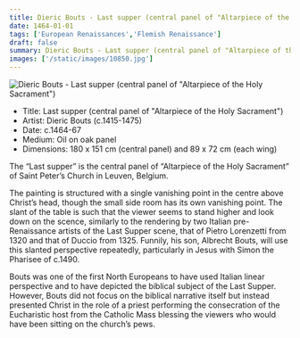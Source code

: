 ```yaml
---
title: Dieric Bouts - Last supper (central panel of "Altarpiece of the Holy Sacrament")
date: 1464-01-01
tags: ['European Renaissances','Flemish Renaissance']
draft: false
summary: Dieric Bouts - Last supper (central panel of "Altarpiece of the Holy Sacrament")
images: ['/static/images/10850.jpg']
---
```


![Dieric Bouts - Last supper (central panel of "Altarpiece of the Holy Sacrament")](/static/images/10850.jpg)

* Title: Last supper (central panel of "Altarpiece of the Holy Sacrament")
* Artist: Dieric Bouts (c.1415-1475)
* Date: c.1464-67
* Medium: Oil on oak panel
* Dimensions: 180 x 151 cm (central panel) and 89 x 72 cm (each wing)

The “Last supper” is the central panel of “Altarpiece of the Holy Sacrament” of Saint Peter’s Church in Leuven, Belgium. 

The painting is structured with a single vanishing point in the centre above Christ’s head, though the small side room has its own vanishing point. The slant of the table is such that the viewer seems to stand higher and look down on the scence, similarly to the rendering by two Italian pre-Renaissance artists of the Last Supper scene, that of Pietro Lorenzetti from 1320 and that of Duccio from 1325. Funnily, his son, Albrecht Bouts, will use this slanted perspective repeatedly, particularly in Jesus with Simon the Pharisee of c.1490.

Bouts was one of the first North Europeans to have used Italian linear perspective and to have depicted the biblical subject of the Last Supper. However, Bouts did not focus on the biblical narrative itself but instead presented Christ in the role of a priest performing the consecration of the Eucharistic host from the Catholic Mass blessing the viewers who would have been sitting on the church’s pews. 

